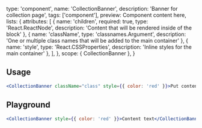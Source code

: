 
  type: 'component',
  name: 'CollectionBanner',
  description: 'Banner for collection page',
  tags: ['component'],
  preview: <CollectionBanner>Component content here</CollectionBanner>,
  lists: {
    attributes: [
      { name: 'children', required: true, type: 'React.ReactNode', description: 'Content that will be rendered inside of the block' },
      { name: 'className', type: 'classnames.Argument', description: 'One or multiple class names that will be added to the main container' },
      { name: 'style', type: 'React.CSSProperties', description: 'Inline styles for the main container' },
    ],
  },
  scope: { CollectionBanner },
}

## Usage

```jsx
<CollectionBanner className="class" style={{ color: 'red' }}>Put content here</CollectionBanner>
```

## Playground

```jsx live
<CollectionBanner style={{ color: 'red' }}>Content text</CollectionBanner>
```
